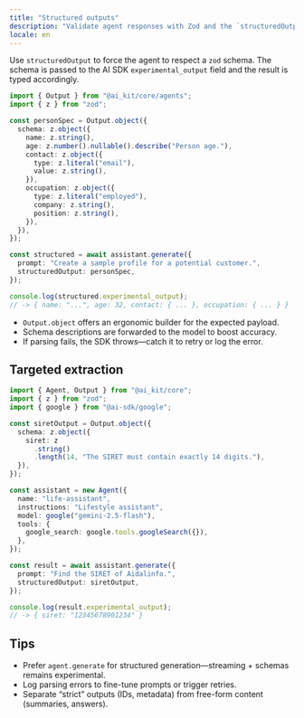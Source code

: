 ```yaml
---
title: "Structured outputs"
description: "Validate agent responses with Zod and the `structuredOutput` option."
locale: en
---
```


Use `structuredOutput` to force the agent to respect a `zod` schema. The schema is passed to the AI SDK `experimental_output` field and the result is typed accordingly.

```ts
import { Output } from "@ai_kit/core/agents";
import { z } from "zod";

const personSpec = Output.object({
  schema: z.object({
    name: z.string(),
    age: z.number().nullable().describe("Person age."),
    contact: z.object({
      type: z.literal("email"),
      value: z.string(),
    }),
    occupation: z.object({
      type: z.literal("employed"),
      company: z.string(),
      position: z.string(),
    }),
  }),
});

const structured = await assistant.generate({
  prompt: "Create a sample profile for a potential customer.",
  structuredOutput: personSpec,
});

console.log(structured.experimental_output);
// -> { name: "...", age: 32, contact: { ... }, occupation: { ... } }
```

- `Output.object` offers an ergonomic builder for the expected payload.
- Schema descriptions are forwarded to the model to boost accuracy.
- If parsing fails, the SDK throws—catch it to retry or log the error.

## Targeted extraction

```ts
import { Agent, Output } from "@ai_kit/core";
import { z } from "zod";
import { google } from "@ai-sdk/google";

const siretOutput = Output.object({
  schema: z.object({
    siret: z
      .string()
      .length(14, "The SIRET must contain exactly 14 digits."),
  }),
});

const assistant = new Agent({
  name: "life-assistant",
  instructions: "Lifestyle assistant",
  model: google("gemini-2.5-flash"),
  tools: {
    google_search: google.tools.googleSearch({}),
  },
});

const result = await assistant.generate({
  prompt: "Find the SIRET of Aidalinfo.",
  structuredOutput: siretOutput,
});

console.log(result.experimental_output);
// -> { siret: "12345678901234" }
```

## Tips

- Prefer `agent.generate` for structured generation—streaming + schemas remains experimental.
- Log parsing errors to fine-tune prompts or trigger retries.
- Separate “strict” outputs (IDs, metadata) from free-form content (summaries, answers).
